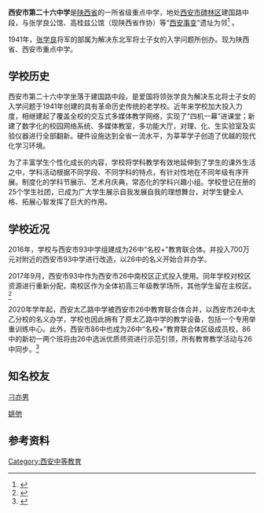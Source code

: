 {{Infobox School|name=西安市第二十六中学|address=主校区：西安市碑林区建国路118号<br/>南校区：西安市环城南路东段72号<br/>太乙校区：西安市太乙路148号|established=1941年|motto=立志 博学 成人 成才|type=公立普通中学|image=|principal=刘俊博}}

'''西安市第二十六中学'''是[[陕西省|陕西省]]的一所省级重点中学，地处[[西安市|西安市]][[碑林区|碑林区]]建国路中段，与张学良公馆、高桂兹公馆（现陕西省作协）等“[[西安事变|西安事变]]”遗址为邻<ref>{{cite web|title=西安市第二十六中学|url=http://www.24xuexi.com/tutorial/gaokao/zhongxue/30/2005-04-11/1113177600d142781.html|publisher=24学习|accessdate=2012-07-16|deadurl=yes|archiveurl=https://web.archive.org/web/20160304123451/http://www.24xuexi.com/tutorial/gaokao/zhongxue/30/2005-04-11/1113177600d142781.html|archivedate=2016-03-04|df=}}</ref> 。

1941年，[[张学良|张学良]]将军的部属为解决东北军将士子女的入学问题所创办。现为陕西省、西安市重点中学。

== 学校历史 ==
西安市第二十六中学坐落于建国路中段，是爱国将领张学良为解决东北将士子女的入学问题于1941年创建的具有革命历史传统的老学校。近年来学校加大投入力度，相继建起了覆盖全校的交互式多媒体教学网络，实现了“四机一幕”进课堂；新建了数字化的校园网络系统、多媒体教室，多功能大厅，对理、化、生实验室及实验仪器进行全部翻新。硬件设施达到全省一流水平，为莘莘学子创造了优越的现代化学习环境。

为了丰富学生个性化成长的内容，学校将学科教学有效地延伸到了学生的课外生活之中，学科活动根据不同学段、不同学科的特点，有针对性地在不同年级有序开展。制度化的学科节展示、艺术月庆典，常态化的学科兴趣小组。学校登记在册的25个学生社团，已成为广大学生展示自我发展自我的理想舞台，对学生健全人格、拓展心智发挥了巨大的作用。

== 学校近况 ==

2016年，学校与西安市93中学组建成为26中“名校+”教育联合体。并投入700万元对附近的西安市93中学进行改造，以26中的名义开始合并办学。

2017年9月，西安市93中作为西安市26中南校区正式投入使用。同年学校对校区资源进行重新分配，南校区作为全体初高三年级教学场所，其他学生留在主校区。<ref>{{Cite web|title=西安市实施“名校＋”工程扩大公办优质资源 让更多孩子在家门口上好学校__国务院妇女儿童工作委员会|url=http://www.nwccw.gov.cn/2019-05/10/content_252673.htm|accessdate=2019-06-12|work=www.nwccw.gov.cn}}</ref>

2020年学年起，西安太乙路中学被西安市26中教育联合体合并，以西安市26中太乙分校的名义办学，学校也因此拥有了原太乙路中学的教学设备，包括一个专用举重训练中心。此外，西安市86中也成为26中“名校+”教育联合体区级成员校，86中的新初一两个班将由26中选派优质师资进行示范引领，所有教育教学活动与26中同步。<ref>{{Cite web|title=太乙路中学成西安市26中太乙分校|url=http://m.cnwest.com/sxxw/a/2020/06/03/18810373.html|access-date=2020-10-24|archive-date=2020-10-26|archive-url=https://web.archive.org/web/20201026190234/http://m.cnwest.com/sxxw/a/2020/06/03/18810373.html|dead-url=no}}</ref>

== 知名校友 ==
[[刁亦男|刁亦男]]

[[姚弛|姚弛]]

== 参考资料 ==
{{reflist}}

{{陕西省普通高中示范性学校}}

[[Category:西安中等教育|Category:西安中等教育]]

{{coord|34.257012|108.966589|​format=dms|display=title|type:edu_region:CN}}